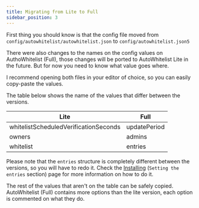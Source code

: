 ```yaml
---
title: Migrating from Lite to Full
sidebar_position: 3
---
```


First thing you should know is that the config file moved from `config/autowhitelist/autowhitelist.json` to `config/autowhitelist.json5`

There were also changes to the names on the config values on AuthoWhitelist (Full), those changes will be ported to AutoWhitelist Lite in the future. But for now you need to know what value goes where.

I recommend opening both files in your editor of choice, so you can easily copy-paste the values.

The table below shows the name of the values that differ between the versions.

| Lite                                  | Full         |
|---------------------------------------|--------------|
| whitelistScheduledVerificationSeconds | updatePeriod |
| owners                                | admins       |
| whitelist                             | entries      |

Please note that the `entries` structure is completely different between the versions, so you will have to redo it.
Check the [Installing](/docs/minecraft/autowhitelist/install#configuring-the-mod)
(`Setting the entries` section) page for more information on how to do it.

The rest of the values that aren't on the table can be safely copied.
AutoWhitelist (Full) contains more options than the lite version, each option is commented on what they do.
